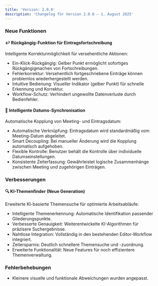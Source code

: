 ```yaml
---
title: 'Version: 2.0.0'
description: 'Changelog für Version 2.0.0 – 1. August 2025'
---
```


### Neue Funktionen

#### ↩️ Rückgängig-Funktion für Eintragsfortschreibung
Intelligente Korrekturmöglichkeit für versehentliche Aktionen:
- Ein-Klick-Rückgängig: Gelber Punkt ermöglicht sofortiges Rückgängigmachen von Fortschreibungen.
- Fehlerkorrektur: Versehentlich fortgeschriebene Einträge können problemlos wiederhergestellt werden.
- Intuitive Bedienung: Visueller Indikator (gelber Punkt) für schnelle Erkennung und Korrektur.
- Workflow-Schutz: Verhindert ungewollte Datenverluste durch Bedienfehler.

#### 📅 Intelligente Datums-Synchronisation
Automatische Kopplung von Meeting- und Eintragsdatum:
- Automatische Verknüpfung: Eintragsdatum wird standardmäßig vom Meeting-Datum abgeleitet.
- Smart Decoupling: Bei manueller Änderung wird die Kopplung automatisch aufgehoben.
- Flexible Kontrolle: Benutzer behält die Kontrolle über individuelle Datumseinstellungen.
- Konsistente Zeiterfassung: Gewährleistet logische Zusammenhänge zwischen Meeting und zugehörigen Einträgen.

### Verbesserungen

#### 🔍 KI-Themenfinder (Neue Generation)
Erweiterte KI-basierte Themensuche für optimierte Arbeitsabläufe:
- Intelligente Themenerkennung: Automatische Identifikation passender Gliederungspunkte.
- Verbesserte Genauigkeit: Weiterentwickelte KI-Algorithmen für präzisere Suchergebnisse.
- Nahtlose Integration: Vollständig in den bestehenden Editor-Workflow integriert.
- Zeitersparnis: Deutlich schnellere Themensuche und -zuordnung.
- Erweiterte Funktionalität: Neue Features für noch effizientere Themenverwaltung.

### Fehlerbehebungen

- Kleinere visuelle und funktionale Abweichungen wurden angepasst.

